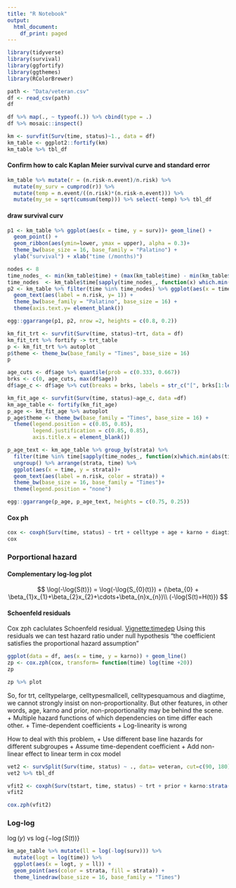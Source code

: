 ```yaml
---
title: "R Notebook"
output:
  html_document:
    df_print: paged
---
```


```r
library(tidyverse)
library(survival)
library(ggfortify)
library(ggthemes)
library(RColorBrewer)
```

```r
path <- "Data/veteran.csv"
df <- read_csv(path)
df
```

```r
df %>% map(., ~ typeof(.)) %>% cbind(type = .)
df %>% mosaic::inspect()
```

```r
km <- survfit(Surv(time, status)~1., data = df)
km_table <- ggplot2::fortify(km)
km_table %>% tbl_df
```
#### Confirm how to calc Kaplan Meier survival curve and standard error
```r
km_table %>% mutate(r = (n.risk-n.event)/n.risk) %>% 
  mutate(my_surv = cumprod(r)) %>% 
  mutate(temp = n.event/((n.risk)*(n.risk-n.event))) %>% 
  mutate(my_se = sqrt(cumsum(temp))) %>% select(-temp) %>% tbl_df

```

#### draw survival curv
```r
p1 <- km_table %>% ggplot(aes(x = time, y = surv))+ geom_line() + 
  geom_point() + 
  geom_ribbon(aes(ymin=lower, ymax = upper), alpha = 0.3)+
  theme_bw(base_size = 16, base_family = "Palatino") +
  ylab("survival") + xlab("time (/months)") 

nodes <- 8
time_nodes_ <- min(km_table$time) + (max(km_table$time) - min(km_table$time))/nodes * 1:nodes
time_nodes  <- km_table$time[sapply(time_nodes_, function(x) which.min(abs(km_table$time - x)))]
p2 <- km_table %>% filter(time %in% time_nodes) %>% ggplot(aes(x = time))+
  geom_text(aes(label = n.risk, y= 1)) + 
  theme_bw(base_family = "Palatino", base_size = 16) + 
  theme(axis.text.y= element_blank())

egg::ggarrange(p1, p2, nrow =2, heights = c(0.8, 0.2))
```

```r
km_fit_trt <- survfit(Surv(time, status)~trt, data = df)
km_fit_trt %>% fortify -> trt_table
p <- km_fit_trt %>% autoplot
p$theme <- theme_bw(base_family = "Times", base_size = 16)
p
```

```r
age_cuts <- df$age %>% quantile(prob = c(0.333, 0.667))
brks <- c(0, age_cuts, max(df$age))
df$age_c <- df$age %>% cut(breaks = brks, labels = str_c("[", brks[1:length(brks)-1], "_", lead(brks)[1:length(brks)-1], ")")) 

km_fit_age <- survfit(Surv(time, status)~age_c, data =df)
km_age_table <- fortify(km_fit_age)
p_age <- km_fit_age %>% autoplot
p_age$theme <- theme_bw(base_family = "Times", base_size = 16) + 
  theme(legend.position = c(0.85, 0.85), 
        legend.justification = c(0.85, 0.85),
        axis.title.x = element_blank())

p_age_text <- km_age_table %>% group_by(strata) %>% 
  filter(time %in% time[sapply(time_nodes_, function(x)which.min(abs(time - x) ))]) %>% 
  ungroup() %>% arrange(strata, time) %>% 
  ggplot(aes(x = time, y = strata))+ 
  geom_text(aes(label = n.risk, color = strata)) +
  theme_bw(base_size = 16, base_family = "Times")+
  theme(legend.position = "none")

egg::ggarrange(p_age, p_age_text, heights = c(0.75, 0.25))
```
#### Cox ph
```r
cox <- coxph(Surv(time, status) ~ trt + celltype + age + karno + diagtime + prior, data = df)
cox
```
### Porportional hazard
#### Complementary log-log plot
$$
 \log(-\log{S(t)}) = \log(-\log{S_{0}(t)}) + (\beta_{0} + \beta_{1}x_{1}+\beta_{2}x_{2}+\cdots+\beta_{n}x_{n})\\
 (-\log{S(t)=H(t)})
$$

#### Schoenfeld residuals
Cox zph caclulates Schoenfeld residual.
[Vignette:timedep](https://cran.r-project.org/web/packages/survival/vignettes/timedep.pdf)
Using this residuals we can test hazard ratio under null hypothesis "the coefficient satisfies the proportional hazard assumption"
```r
ggplot(data = df, aes(x = time, y = karno)) + geom_line()
zp <- cox.zph(cox, transform= function(time) log(time +20))
zp
```
```r
zp %>% plot
```

So, for trt, celltypelarge, celltypesmallcell, celltypesquamous and diagtime, we cannot strongly insist on non-proportionality.
But other features, in other words, age, karno and prior, non-proportionality may be behind the scene.
+ Multiple hazard functions of which dependencies on time differ each other.
+ Time-dependent coefficients
+ Log-linearity is wrong

How to deal with this problem,
+ Use different base line hazards for different subgroupes
+ Assume time-dependent coefficient
+ Add non-linear effect to linear term in cox model
```r
vet2 <- survSplit(Surv(time, status) ~ ., data= veteran, cut=c(90, 180), episode= "tgroup", id="id")
vet2 %>% tbl_df
```

```r
vfit2 <- coxph(Surv(tstart, time, status) ~ trt + prior + karno:strata(tgroup), data=vet2)
vfit2
```
```r
cox.zph(vfit2)
```

### Log-log
$\log(y)$ vs $\log\{-\log(S(t))\}$ 
```r
km_age_table %>% mutate(ll = log(-log(surv))) %>% 
  mutate(logt = log(time)) %>% 
  ggplot(aes(x = logt, y = ll)) + 
  geom_point(aes(color = strata, fill = strata)) +
  theme_linedraw(base_size = 16, base_family = "Times")

```